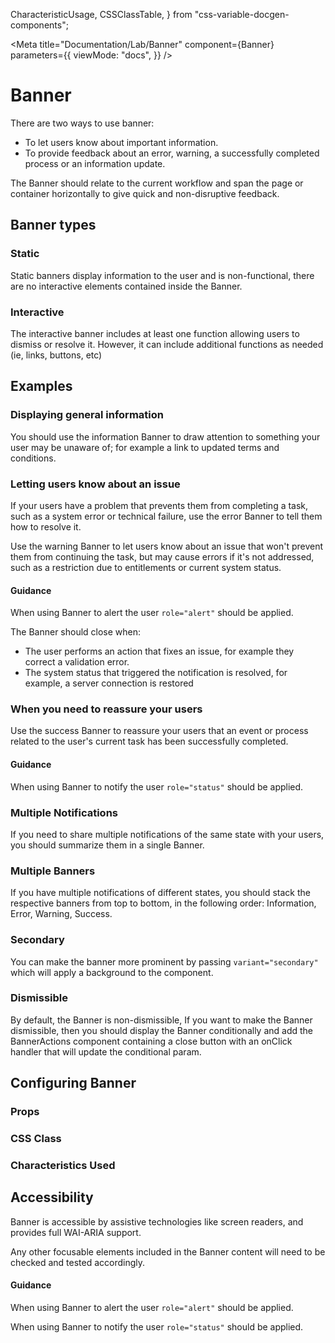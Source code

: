  CharacteristicUsage,
  CSSClassTable,
} from "css-variable-docgen-components";

<Meta
  title="Documentation/Lab/Banner"
  component={Banner}
  parameters={{
    viewMode: "docs",
  }}
/>

# Banner

<Canvas>
  <Story id="lab-banner--default" />
</Canvas>

There are two ways to use banner:

- To let users know about important information.
- To provide feedback about an error, warning, a successfully completed process or an information update.

The Banner should relate to the current workflow and span the page or container horizontally to give quick and non-disruptive feedback.

## Banner types

### Static

Static banners display information to the user and is non-functional, there are no interactive elements contained inside the Banner.

<Canvas>
  <Story id="lab-banner--static" />
</Canvas>

### Interactive

The interactive banner includes at least one function allowing users to dismiss or resolve it. However, it can include additional functions as needed (ie, links, buttons, etc)

<Canvas>
  <Story id="lab-banner--interactive" />
</Canvas>

## Examples

### Displaying general information

You should use the information Banner to draw attention to something your user may be unaware of; for example a link to updated terms and conditions.

<Canvas>
  <Story id="lab-banner--inline" />
</Canvas>

### Letting users know about an issue

If your users have a problem that prevents them from completing a task, such as a system error
or technical failure, use the error Banner to tell them how to resolve it.

<Canvas>
  <Story id="lab-banner--issue" />
</Canvas>

Use the warning Banner to let users know about an issue that won't prevent them from
continuing the task, but may cause errors if it's not addressed, such as a restriction due to entitlements
or current system status.

<Canvas>
  <Story id="lab-banner--warning" />
</Canvas>

#### Guidance

When using Banner to alert the user `role="alert"` should be applied.

The Banner should close when:

- The user performs an action that fixes an issue, for example they correct a validation error.
- The system status that triggered the notification is resolved, for example, a server connection is restored

### When you need to reassure your users

Use the success Banner to reassure your users that an event or process related to the user's current
task has been successfully completed.

<Canvas>
  <Story id="lab-banner--success" />
</Canvas>

#### Guidance

When using Banner to notify the user `role="status"` should be applied.

### Multiple Notifications

If you need to share multiple notifications of the same state with your users, you should summarize them in a single Banner.

<Canvas>
  <Story id="lab-banner--multiple-lines" />
</Canvas>

### Multiple Banners

If you have multiple notifications of different states, you should stack the respective banners from top to bottom,
in the following order: Information, Error, Warning, Success.

<Canvas>
  <Story id="lab-banner--multiple-banners" />
</Canvas>

### Secondary

You can make the banner more prominent by passing `variant="secondary"` which will apply a background to the component.

<Canvas>
  <Story id="lab-banner--statuses-secondary" />
</Canvas>

### Dismissible

By default, the Banner is non-dismissible, If you want to make the Banner dismissible, then you should display the Banner conditionally and add the BannerActions component containing a close button with an onClick handler that will update the conditional param.

<Canvas>
  <Story id="lab-banner--dismissible" />
</Canvas>

## Configuring Banner

### Props

<ArgsTable of={Banner} />

### CSS Class

<CSSClassTable of={Banner} />

### Characteristics Used

<CharacteristicUsage of={Banner} />

## Accessibility

Banner is accessible by assistive technologies like screen readers, and provides full WAI-ARIA support.

Any other focusable elements included in the Banner content will need to be checked and tested accordingly.

#### Guidance

When using Banner to alert the user `role="alert"` should be applied.

When using Banner to notify the user `role="status"` should be applied.

<HelpAndSupport />
